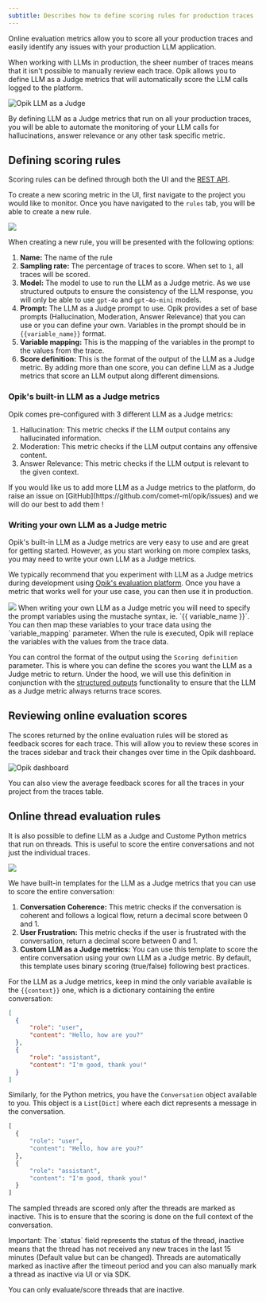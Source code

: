 ```yaml
---
subtitle: Describes how to define scoring rules for production traces
---
```


<Tip>
  Online evaluation metrics allow you to score all your production traces and easily identify any issues with your
  production LLM application.
</Tip>

When working with LLMs in production, the sheer number of traces means that it isn't possible to manually review each trace. Opik allows you to define LLM as a Judge metrics that will automatically score the LLM calls logged to the platform.

![Opik LLM as a Judge](/img/production/online_evaluation.gif)

By defining LLM as a Judge metrics that run on all your production traces, you will be able to
automate the monitoring of your LLM calls for hallucinations, answer relevance or any other task
specific metric.

## Defining scoring rules

Scoring rules can be defined through both the UI and the [REST API](/reference/rest-api/overview).

To create a new scoring metric in the UI, first navigate to the project you would like to monitor. Once you have navigated to the `rules` tab, you will be able to create a new rule.

<Frame>
  <img src="/img/production/online_evaluation_rule_modal.png" />
</Frame>

When creating a new rule, you will be presented with the following options:

1. **Name:** The name of the rule
2. **Sampling rate:** The percentage of traces to score. When set to `1`, all traces will be scored.
3. **Model:** The model to use to run the LLM as a Judge metric. As we use structured outputs to ensure the consistency of the LLM response, you will only be able to use `gpt-4o` and `gpt-4o-mini` models.
4. **Prompt:** The LLM as a Judge prompt to use. Opik provides a set of base prompts (Hallucination, Moderation, Answer Relevance) that you can use or you can define your own. Variables in the prompt should be in `{{variable_name}}` format.
5. **Variable mapping:** This is the mapping of the variables in the prompt to the values from the trace.
6. **Score definition:** This is the format of the output of the LLM as a Judge metric. By adding more than one score, you can define LLM as a Judge metrics that score an LLM output along different dimensions.

### Opik's built-in LLM as a Judge metrics

Opik comes pre-configured with 3 different LLM as a Judge metrics:

1. Hallucination: This metric checks if the LLM output contains any hallucinated information.
2. Moderation: This metric checks if the LLM output contains any offensive content.
3. Answer Relevance: This metric checks if the LLM output is relevant to the given context.

<Tip>
  If you would like us to add more LLM as a Judge metrics to the platform, do raise an issue on
  [GitHub](https://github.com/comet-ml/opik/issues) and we will do our best to add them !
</Tip>

### Writing your own LLM as a Judge metric

Opik's built-in LLM as a Judge metrics are very easy to use and are great for getting started. However, as you start working on more complex tasks, you may need to write your own LLM as a Judge metrics.

We typically recommend that you experiment with LLM as a Judge metrics during development using [Opik's evaluation platform](/evaluation/overview). Once you have a metric that works well for your use case, you can then use it in production.

<Frame>
  <img src="/img/production/online_evaluation_custom_judge.png" />
</Frame>
When writing your own LLM as a Judge metric you will need to specify the prompt variables using the mustache syntax, ie.
`{{ variable_name }}`. You can then map these variables to your trace data using the `variable_mapping` parameter. When the
rule is executed, Opik will replace the variables with the values from the trace data.

You can control the format of the output using the `Scoring definition` parameter. This is where you can define the scores you want the LLM as a Judge metric to return. Under the hood, we will use this definition in conjunction with the [structured outputs](https://platform.openai.com/docs/guides/structured-outputs) functionality to ensure that the LLM as a Judge metric always returns trace scores.

## Reviewing online evaluation scores

The scores returned by the online evaluation rules will be stored as feedback scores for each trace. This will allow you to review these scores in the traces sidebar and track their changes over time in the Opik dashboard.

![Opik dashboard](/img/production/opik_monitoring_dashboard.gif)

You can also view the average feedback scores for all the traces in your project from the traces table.

## Online thread evaluation rules

It is also possible to define LLM as a Judge and Custome Python metrics that run on threads. This is useful to score the entire conversations and not just the individual traces.

<Frame>
  <img src="/img/production/online_evaluation_thread_rule.gif" />
</Frame>

We have built-in templates for the LLM as a Judge metrics that you can use to score the entire conversation:
1. **Conversation Coherence:** This metric checks if the conversation is coherent and follows a logical flow, return a decimal score between 0 and 1.
2. **User Frustration:** This metric checks if the user is frustrated with the conversation, return a decimal score between 0 and 1.
3. **Custom LLM as a Judge metrics:** You can use this template to score the entire conversation using your own LLM as a Judge metric. By default, this template uses binary scoring (true/false) following best practices.

For the LLM as a Judge metrics, keep in mind the only variable available is the `{{context}}` one, which is a dictionary containing the entire conversation:

```json
[
  {
      "role": "user",
      "content": "Hello, how are you?"
  },
  {
      "role": "assistant",
      "content": "I'm good, thank you!"
  }
]
```

Similarly, for the Python metrics, you have the `Conversation` object available to you. This object is a `List[Dict]` where each dict represents a message in the conversation.

```python
[
  {
      "role": "user",
      "content": "Hello, how are you?"
  },
  {
      "role": "assistant",
      "content": "I'm good, thank you!"
  }
]
```

The sampled threads are scored only after the threads are marked as inactive. This is to ensure that the scoring is done on the full context of the conversation.

<Note>
  Important: The `status` field represents the status of the thread, inactive means that the thread has not received any new traces in the last 15 minutes (Default value but can be changed).
  Threads are automatically marked as inactive after the timeout period and you can also manually mark a thread as inactive via UI or via SDK.

  You can only evaluate/score threads that are inactive.
</Note>
